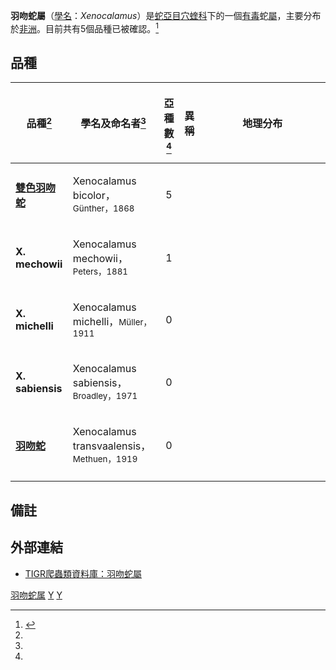 {{Automatic taxobox
| taxon = Xenocalamus
| authority = [[阿尔伯特·甘瑟|Günther]]，1868
}}

'''羽吻蛇屬'''（[[學名|學名]]：''Xenocalamus''）是[[蛇亞目|蛇亞目]][[穴蝰科|穴蝰科]]下的一個[[毒蛇|有毒]]蛇[[屬|屬]]，主要分布於[[非洲|非洲]]。目前共有5個品種已被確認。<ref name="ITIS">{{ITIS|ID=700189|taxon=''Xenocalamus''|year=2007|date=29 August}}</ref>

==品種==
{|cellspacing=0 cellpadding=2 border=1 style="border-collapse: collapse;"
!bgcolor="#f0f0f0"|品種<ref name="ITIS"/>
!bgcolor="#f0f0f0"|學名及命名者<ref name="ITIS"/>
!bgcolor="#f0f0f0"|亞種數<ref name="ITIS"/>
!bgcolor="#f0f0f0"|異稱
!bgcolor="#f0f0f0"|地理分布
|-
|'''[[雙色羽吻蛇|雙色羽吻蛇]]'''
|Xenocalamus bicolor，<small>Günther，1868</small>
|align="center"|5
|
|style="width:40%"|
|-
|'''X. mechowii'''
|Xenocalamus mechowii，<small>Peters，1881</small>
|align="center"|1
|
|
|-
|'''X. michelli'''
|Xenocalamus michelli，<small>Müller，1911</small>
|align="center"|0
|
|
|-
|'''X. sabiensis'''
|Xenocalamus sabiensis，<small>Broadley，1971</small>
|align="center"|0
|
|
|-
|'''[[羽吻蛇|羽吻蛇]]'''
|Xenocalamus transvaalensis，<small>Methuen，1919</small>
|align="center"|0
|
|
|-
|}

==備註==
{{reflist}}

==外部連結==
*{{en}}[http://reptile-database.reptarium.cz/search.php?&genus=Xenocalamus&submit=Search TIGR爬蟲類資料庫：羽吻蛇屬]
{{Taxonbar|from=Q1006670}}

[[Category:羽吻蛇属|]]
[[Category:穴蝰科|Y]]
[[Category:1868年描述的分类群|Y]]


{{snake-stub}}